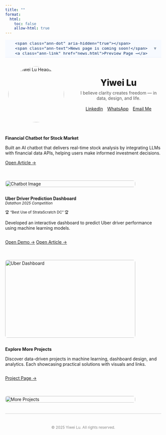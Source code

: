 ```yaml
---
title: ""
format:
  html: 
    toc: false
    allow-html: true
---
```


<!-- Thin announcement strip (sticks under navbar) -->
<div class="ann-strip" role="status" aria-live="polite">
  <div class="ann-inner">
    <span class="ann-dot" aria-hidden="true"></span>
    <span class="ann-text">News page is coming soon!</span>
    <a class="ann-link" href="news.html">Preview Page →</a>
  </div>
  <button class="ann-toggle" aria-label="Collapse announcement" title="Collapse">▾</button>
</div>

<button class="ann-tab" aria-label="Show announcement" hidden>📣 News</button>

<style>
.ann-strip{
  margin:6px 0 14px;padding:.38rem .75rem;
  display:flex;align-items:center;justify-content:center;gap:.8rem;
  background:#f7faff;border-bottom:1px solid #e6eefc;
  color:#0b2e66;font:500 .95rem/1.25 system-ui,-apple-system,"Segoe UI",Roboto,"Helvetica Neue",Arial,sans-serif;
  overflow:hidden;max-height:44px;transition:max-height .28s ease,opacity .28s ease;opacity:1;position:relative;z-index:5;
}
.ann-inner{display:flex;align-items:center;gap:.6rem}
.ann-dot{width:.5rem;height:.5rem;border-radius:50%;background:#0d6efd;box-shadow:0 0 0 4px rgba(13,110,253,.12)}
.ann-link{font-weight:600;text-decoration:none;border-bottom:1px dashed #7aa4ff}
.ann-link:hover{border-bottom-color:transparent}
.ann-strip.is-collapsed{max-height:0;opacity:0;border-bottom-color:transparent;margin-bottom:0}
.ann-toggle{position:absolute;right:10px;top:50%;transform:translateY(-50%);border:0;background:transparent;cursor:pointer;font-size:1rem;line-height:1;color:#5c728a;opacity:.7}
.ann-toggle:hover{opacity:1}
.ann-tab{position:sticky;top:8px;margin-left:auto;float:right;padding:.3rem .55rem;border-radius:999px;border:1px solid #e0e8ff;background:#f6f9ff;color:#0b2e66;font:600 .88rem/1 system-ui,-apple-system,"Segoe UI",Roboto,"Helvetica Neue",Arial,sans-serif;box-shadow:0 6px 18px rgba(13,110,253,.12)}
.ann-tab:hover{background:#fff}
@media (prefers-color-scheme: dark){
  .ann-strip{background:#0f2340;border-bottom-color:#213a66;color:#d7e6ff}
  .ann-link{border-bottom-color:#5b86ff}
  .ann-toggle{color:#b8c9ff}
  .ann-tab{background:#0f2340;color:#d7e6ff;border-color:#2b4875}
}
</style>

<script>
(function(){
  const KEY='ann_strip_collapsed_v1';
  const strip=document.querySelector('.ann-strip');
  const toggleBtn=strip.querySelector('.ann-toggle');
  const tab=document.querySelector('.ann-tab');

  function collapse(persist=true){ strip.classList.add('is-collapsed'); tab.hidden=false; persist&&localStorage.setItem(KEY,'1'); }
  function expand(persist=true){ strip.classList.remove('is-collapsed'); tab.hidden=true; persist&&localStorage.setItem(KEY,'0'); }

  const forceShow=new URLSearchParams(location.search).get('showAnn')==='1';
  const saved=localStorage.getItem(KEY);
  if (forceShow || saved!=='1'){ expand(false); } else { collapse(false); }

  toggleBtn.addEventListener('click',()=>collapse(true));
  tab.addEventListener('click',()=>expand(true));
})();
</script>




```{=html}
<!-- Profile Section -->
<div style="display:flex; flex-wrap:wrap; align-items:center; gap:2em; max-width:900px; margin:2em auto;">
  <!-- Avatar -->
  <div class="avatar-wrapper" style="flex:0 0 200px; text-align:center;">
    <a href="about.html" title="About Me">
      <img src="images/Headshot.jpg" alt="Yiwei Lu Headshot" class="avatar" style="border-radius:50%; width:180px; height:auto;">
    </a>
  </div>

  <!-- Right Side: Name + Motto + Buttons -->
  <div style="flex:1; text-align:center;">
    <span class="name" data-text="Yiwei Lu" style="font-size:2.0em; font-weight:800;">Yiwei Lu</span><br>
    <span class="motto" style="display:block; margin:0.5em 0 1.2em; color:#555;">
      I believe clarity creates freedom — in data, design, and life.
    </span>

    <!-- Buttons directly under motto -->
    <div class="connect-container" style="display:flex; flex-wrap:wrap; gap:1em; justify-content:center; margin-top:1em;">
      <a href="https://www.linkedin.com/in/yiwei-lu78" class="btn" target="_blank">
        <i class="bi bi-linkedin"></i> LinkedIn
      </a>
      <a href="https://wa.me/6266736276" class="btn" target="_blank">
        <i class="bi bi-whatsapp"></i> WhatsApp
      </a>
      <a href="mailto:yiweilu36@uci.edu" class="btn">
        <i class="bi bi-envelope"></i> Email Me
      </a>
    </div>
  </div>
</div>
```


::: { .project-card style="display: flex; flex-wrap: wrap; gap: 1.5em; align-items: flex-start;" markdown="1" }

<!-- Left Text -->
<div style="flex: 1;" markdown="1">
**Financial Chatbot for Stock Market**

Built an AI chatbot that delivers real-time stock analysis by integrating LLMs with financial data APIs, helping users make informed investment decisions.

<div style="margin-top: 1em;">
  [Open Article →](https://medium.com/@dylankl_74733/revolutionizing-stock-market-insights-the-financial-chatbot-that-empowers-investors-d1d8197e6c13){.btn}
</div>
</div>

<!-- Right Pic -->
<div style="flex: 0 0 420px;">
  <img src="images/financial-chatbot1.gif"
       alt="Chatbot Image"
       style="width: 100%; height: auto; border-radius: 0.5em;" />
</div>

:::

::: {.project-card}
<div style="display: flex; flex-wrap: wrap; gap: 1.5em; align-items: flex-start;" markdown="1">

<!-- Left Contents -->
<div style="flex: 1;" markdown="1">
**Uber Driver Prediction Dashboard**  
<small><em>Datathon 2025 Competition</em></small>  

<small>🏆 “Best Use of StrataScratch DC” 🏆</small>


Developed an interactive dashboard to predict Uber driver performance using machine learning models.  

<div style="margin-top: 1em; display: flex; gap: 0.8em;">
  <a href="https://syntax3rr0r1.netlify.app/" class="btn" target="_blank">Open Demo →</a>
  <a href="https://devpost.com/software/uber-driver-conversion-analysis" class="btn" target="_blank">Open Article →</a>
</div>
</div>

<!-- Right Pic -->
<div style="flex: 0 0 420px;">
  <img src="images/datathon.jpg"
       alt="Uber Dashboard"
       style="width: 100%; height: 250px; border-radius: 0.5em;" />
</div>

</div>
::: 

::: {.project-card}
<div style="display: flex; flex-wrap: wrap; gap: 1.5em; align-items: flex-start;" markdown="1">

<!-- Left Contents -->
<div style="flex: 1;" markdown="1">
**Explore More Projects**  

Discover data-driven projects in machine learning, dashboard design, and analytics. Each showcasing practical solutions with visuals and links.

<div style="margin-top: 1em; display: flex; gap: 0.8em;">
  <a href="https://lywww88.github.io/projects/project.qmd" class="btn">Project Page →</a>

</div>
</div>

<!-- Right Pic -->
<div style="flex: 0 0 420px;">
  <img src="images/project.jpg"
       alt="More Projects"
       style="width: 100%; height: auto; border-radius: 0.5em;" />
</div>

</div>
:::

<div aria-hidden="true" style="border-top: 1px solid #ccc; margin: 1.5em 0;"></div>

<p style="text-align: center; color: #888; font-size: 0.85em; margin-top: 3em;">
  © 2025 Yiwei Lu. All rights reserved.
</p>
